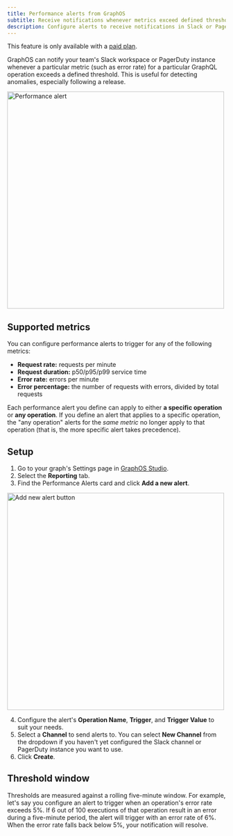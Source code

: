 ```yaml
---
title: Performance alerts from GraphOS
subtitle: Receive notifications whenever metrics exceed defined thresholds
description: Configure alerts to receive notifications in Slack or PagerDuty instance when specific operation metrics surpass defined thresholds.
---
```


<Note>

This feature is only available with a [paid plan](https://www.apollographql.com/pricing/).

</Note>

<ExperimentalFeature />

GraphOS can notify your team's Slack workspace or PagerDuty instance whenever a particular metric (such as error rate) for a particular GraphQL operation exceeds a defined threshold. This is useful for detecting anomalies, especially following a release.

<img
  src="../../img/integrations/slack-notification.png"
  width="500"
  className="screenshot"
  alt="Performance alert"
/>

## Supported metrics

You can configure performance alerts to trigger for any of the following metrics:

- **Request rate:** requests per minute
- **Request duration:** p50/p95/p99 service time
- **Error rate:** errors per minute
- **Error percentage:** the number of requests with errors, divided by total
  requests

Each performance alert you define can apply to either **a specific operation** or **any operation**. If you define an alert that applies to a specific operation, the "any operation" alerts for the _same metric_ no longer apply to that operation (that is, the more specific alert takes precedence).

## Setup

1. Go to your graph's Settings page in [GraphOS Studio](https://studio.apollographql.com/?referrer=docs-content).
2. Select the **Reporting** tab.
3. Find the Performance Alerts card and click **Add a new alert**.

<img
  src="../../img/add-new-alert.jpg"
  className="screenshot"
  width="500"
  alt="Add new alert button"
/>

4. Configure the alert's **Operation Name**, **Trigger**, and **Trigger Value** to suit your needs.
5. Select a **Channel** to send alerts to. You can select **New Channel** from the dropdown if you haven't yet configured the Slack channel or PagerDuty instance you want to use.
6. Click **Create**.

## Threshold window

Thresholds are measured against a rolling five-minute window. For example, let's say you configure an alert to trigger when an operation's error rate exceeds 5%. If 6 out of 100 executions of that operation result in an error during a five-minute period, the alert will trigger with an error rate of 6%. When the error rate falls back below 5%, your notification will resolve.
